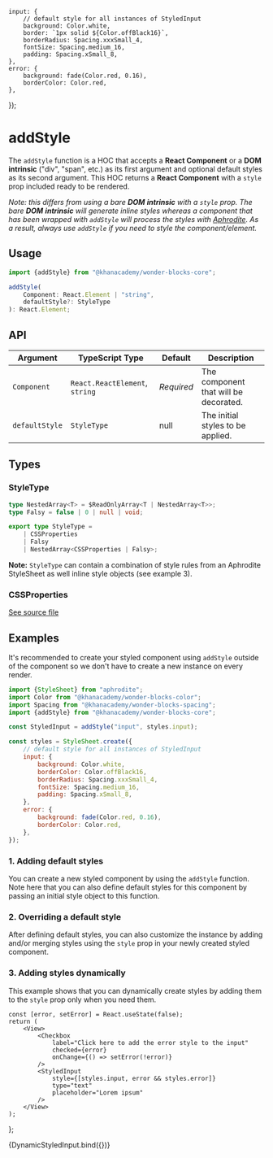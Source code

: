 

<Meta title="Core / addStyle" />

    input: {
        // default style for all instances of StyledInput
        background: Color.white,
        border: `1px solid ${Color.offBlack16}`,
        borderRadius: Spacing.xxxSmall_4,
        fontSize: Spacing.medium_16,
        padding: Spacing.xSmall_8,
    },
    error: {
        background: fade(Color.red, 0.16),
        borderColor: Color.red,
    },
});


# addStyle

The `addStyle` function is a HOC that accepts a **React Component** or a **DOM**
**intrinsic** ("div", "span", etc.) as its first argument and optional default
styles as its second argument. This HOC returns a **React Component** with a
`style` prop included ready to be rendered.

_Note: this differs from using a bare **DOM** **intrinsic** with a `style`
prop. The bare **DOM** **intrinsic** will generate inline styles whereas a
component that has been wrapped with `addStyle` will process the styles with
[Aphrodite](https://github.com/Khan/aphrodite). As a result, always use
`addStyle` if you need to style the component/element._

## Usage

```js
import {addStyle} from "@khanacademy/wonder-blocks-core";

addStyle(
    Component: React.Element | "string",
    defaultStyle?: StyleType
): React.Element;
```

## API

| Argument       | TypeScript&nbsp;Type           | Default    | Description                           |
| -------------- | ------------------------------ | ---------- | ------------------------------------- |
| `Component`    | `React.ReactElement`, `string` | _Required_ | The component that will be decorated. |
| `defaultStyle` | `StyleType`                    | null       | The initial styles to be applied.     |

## Types

### StyleType

```ts
type NestedArray<T> = $ReadOnlyArray<T | NestedArray<T>>;
type Falsy = false | 0 | null | void;

export type StyleType =
    | CSSProperties
    | Falsy
    | NestedArray<CSSProperties | Falsy>;
```

**Note:** `StyleType` can contain a combination of style rules from an Aphrodite
StyleSheet as well inline style objects (see example 3).

### CSSProperties

[See source file](https://github.com/Khan/wonder-blocks/blob/main/flow-typed/aphrodite.flow.js#L13)

## Examples

It's recommended to create your styled component using `addStyle` outside of the
component so we don't have to create a new instance on every render.

```js
import {StyleSheet} from "aphrodite";
import Color from "@khanacademy/wonder-blocks-color";
import Spacing from "@khanacademy/wonder-blocks-spacing";
import {addStyle} from "@khanacademy/wonder-blocks-core";

const StyledInput = addStyle("input", styles.input);

const styles = StyleSheet.create({
    // default style for all instances of StyledInput
    input: {
        background: Color.white,
        borderColor: Color.offBlack16,
        borderRadius: Spacing.xxxSmall_4,
        fontSize: Spacing.medium_16,
        padding: Spacing.xSmall_8,
    },
    error: {
        background: fade(Color.red, 0.16),
        borderColor: Color.red,
    },
});
```

### 1. Adding default styles

You can create a new styled component by using the `addStyle` function. Note
here that you can also define default styles for this component by passing an
initial style object to this function.

<Canvas withSource="open">
    <Story name="With default style">
        <StyledInput type="text" placeholder="This is a styled input" />
    </Story>
</Canvas>

### 2. Overriding a default style

After defining default styles, you can also customize the instance by adding
and/or merging styles using the `style` prop in your newly created styled
component.

<Canvas withSource="open">
    <Story name="Override styles">
        <StyledInput
            style={styles.error}
            type="text"
            placeholder="With an error style"
        />
    </Story>
</Canvas>

### 3. Adding styles dynamically

This example shows that you can dynamically create styles by adding them to the
`style` prop only when you need them.

    const [error, setError] = React.useState(false);
    return (
        <View>
            <Checkbox
                label="Click here to add the error style to the input"
                checked={error}
                onChange={() => setError(!error)}
            />
            <StyledInput
                style={[styles.input, error && styles.error]}
                type="text"
                placeholder="Lorem ipsum"
            />
        </View>
    );
};

<Canvas withSource="open">
    <Story name="Adding styles dynamically">
        {DynamicStyledInput.bind({})}
    </Story>
</Canvas>
